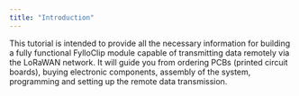 ```yaml
---
title: "Introduction"
---
```


This tutorial is intended to provide all the necessary information for building a fully functional FylloClip module capable of transmitting data remotely via the LoRaWAN network. It will guide you from ordering PCBs (printed circuit boards), buying electronic components, assembly of the system, programming and setting up the remote data transmission.
